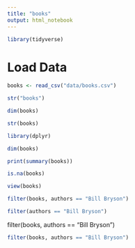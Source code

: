 ```yaml
---
title: "books"
output: html_notebook
---
```

```r
library(tidyverse)
```

# Load Data

```r
books <- read_csv("data/books.csv")
```
```r
str("books")
```
```r
dim(books)
```
```r
str(books)
```
```r
library(dplyr)
```

```r
dim(books)
```

```r
print(summary(books))
```
```r
is.na(books)
```

```r
view(books)
```

```r
filter(books, authors == "Bill Bryson")
```

```r
filter(authors == "Bill Bryson")
```

filter(books, authors == "Bill Bryson")
```r
filter(books, authors == "Bill Bryson")
```
